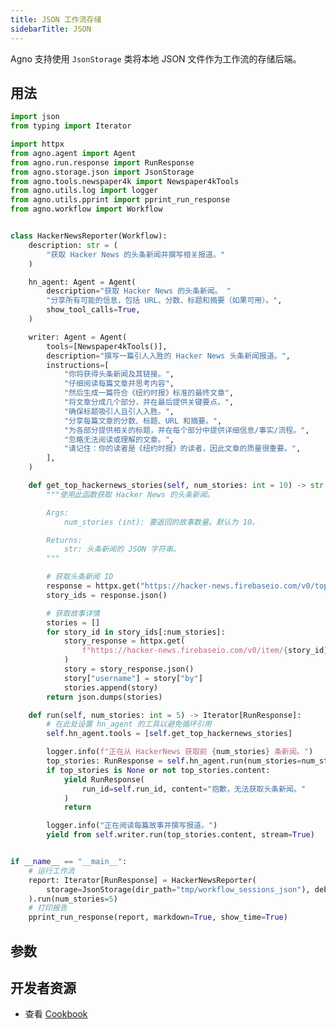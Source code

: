 ```yaml
---
title: JSON 工作流存储
sidebarTitle: JSON
---
```


Agno 支持使用 `JsonStorage` 类将本地 JSON 文件作为工作流的存储后端。

## 用法

```python json_storage_for_workflow.py
import json
from typing import Iterator

import httpx
from agno.agent import Agent
from agno.run.response import RunResponse
from agno.storage.json import JsonStorage
from agno.tools.newspaper4k import Newspaper4kTools
from agno.utils.log import logger
from agno.utils.pprint import pprint_run_response
from agno.workflow import Workflow


class HackerNewsReporter(Workflow):
    description: str = (
        "获取 Hacker News 的头条新闻并撰写相关报道。"
    )

    hn_agent: Agent = Agent(
        description="获取 Hacker News 的头条新闻。 "
        "分享所有可能的信息，包括 URL、分数、标题和摘要（如果可用）。",
        show_tool_calls=True,
    )

    writer: Agent = Agent(
        tools=[Newspaper4kTools()],
        description="撰写一篇引人入胜的 Hacker News 头条新闻报道。",
        instructions=[
            "你将获得头条新闻及其链接。",
            "仔细阅读每篇文章并思考内容",
            "然后生成一篇符合《纽约时报》标准的最终文章",
            "将文章分成几个部分，并在最后提供关键要点。",
            "确保标题吸引人且引人入胜。",
            "分享每篇文章的分数、标题、URL 和摘要。",
            "为各部分提供相关的标题，并在每个部分中提供详细信息/事实/流程。",
            "忽略无法阅读或理解的文章。",
            "请记住：你的读者是《纽约时报》的读者，因此文章的质量很重要。",
        ],
    )

    def get_top_hackernews_stories(self, num_stories: int = 10) -> str:
        """使用此函数获取 Hacker News 的头条新闻。

        Args:
            num_stories (int): 要返回的故事数量。默认为 10。

        Returns:
            str: 头条新闻的 JSON 字符串。
        """

        # 获取头条新闻 ID
        response = httpx.get("https://hacker-news.firebaseio.com/v0/topstories.json")
        story_ids = response.json()

        # 获取故事详情
        stories = []
        for story_id in story_ids[:num_stories]:
            story_response = httpx.get(
                f"https://hacker-news.firebaseio.com/v0/item/{story_id}.json"
            )
            story = story_response.json()
            story["username"] = story["by"]
            stories.append(story)
        return json.dumps(stories)

    def run(self, num_stories: int = 5) -> Iterator[RunResponse]:
        # 在此处设置 hn_agent 的工具以避免循环引用
        self.hn_agent.tools = [self.get_top_hackernews_stories]

        logger.info(f"正在从 HackerNews 获取前 {num_stories} 条新闻。")
        top_stories: RunResponse = self.hn_agent.run(num_stories=num_stories)
        if top_stories is None or not top_stories.content:
            yield RunResponse(
                run_id=self.run_id, content="抱歉，无法获取头条新闻。"
            )
            return

        logger.info("正在阅读每篇故事并撰写报道。")
        yield from self.writer.run(top_stories.content, stream=True)


if __name__ == "__main__":
    # 运行工作流
    report: Iterator[RunResponse] = HackerNewsReporter(
        storage=JsonStorage(dir_path="tmp/workflow_sessions_json"), debug_mode=False
    ).run(num_stories=5)
    # 打印报告
    pprint_run_response(report, markdown=True, show_time=True)
```

## 参数

<Snippet file="storage-json-params.mdx" />

## 开发者资源

- 查看 [Cookbook](https://github.com/agno-agi/agno/blob/main/cookbook/storage/json_storage/json_storage_for_workflow.py)